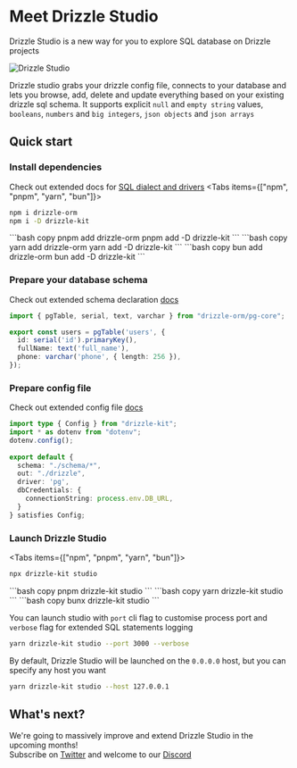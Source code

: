 
# Meet Drizzle Studio
Drizzle Studio is a new way for you to explore SQL database on Drizzle projects

![Drizzle Studio](../../assets/drizzle-studio.jpg)

Drizzle studio grabs your drizzle config file, connects to your database and lets you browse, add, 
delete and update everything based on your existing drizzle sql schema. It supports explicit `null` and `empty string` values, 
`booleans`, `numbers` and `big integers`, `json objects` and `json arrays`  

## Quick start
<Steps>

### Install dependencies
Check out extended docs for [SQL dialect and drivers](/docs/installation-and-db-connection)
<Tabs items={["npm", "pnpm", "yarn", "bun"]}>
<Tab>
```bash copy
npm i drizzle-orm
npm i -D drizzle-kit
```
</Tab>
<Tab>
```bash copy
pnpm add drizzle-orm
pnpm add -D drizzle-kit
```
</Tab>
<Tab>
```bash copy
yarn add drizzle-orm
yarn add -D drizzle-kit
```
</Tab>
<Tab>
```bash copy
bun add drizzle-orm
bun add -D drizzle-kit
```
</Tab>
</Tabs>

### Prepare your database schema
Check out extended schema declaration [docs](/docs/sql-schema-declaration)
```typescript copy filename="schema.ts"
import { pgTable, serial, text, varchar } from "drizzle-orm/pg-core";

export const users = pgTable('users', {
  id: serial('id').primaryKey(),
  fullName: text('full_name'),
  phone: varchar('phone', { length: 256 }),
});
```

### Prepare config file
Check out extended config file [docs](/kit-docs/conf)
```typescript copy filename="drizzle.config.ts"
import type { Config } from "drizzle-kit";
import * as dotenv from "dotenv";
dotenv.config();
 
export default {
  schema: "./schema/*",
  out: "./drizzle",
  driver: 'pg',
  dbCredentials: {
    connectionString: process.env.DB_URL,
  }
} satisfies Config;
```
### Launch Drizzle Studio
<Tabs items={["npm", "pnpm", "yarn", "bun"]}>
<Tab>
```bash copy
npx drizzle-kit studio
```
</Tab>
<Tab>
```bash copy
pnpm drizzle-kit studio
```
</Tab>
<Tab>
```bash copy
yarn drizzle-kit studio
```
</Tab>
<Tab>
```bash copy
bunx drizzle-kit studio
```
</Tab>
</Tabs>

You can launch studio with `port` cli flag to customise process port and `verbose` flag for extended SQL statements logging
```bash
yarn drizzle-kit studio --port 3000 --verbose
```

By default, Drizzle Studio will be launched on the `0.0.0.0` host, but you can specify any host you want
```bash
yarn drizzle-kit studio --host 127.0.0.1
```
</Steps>


## What's next?
We're going to massively improve and extend Drizzle Studio in the upcoming months!   
Subscribe on [Twitter](https://twitter.com/DrizzleORM) and welcome to our [Discord](https://driz.li/discord)
